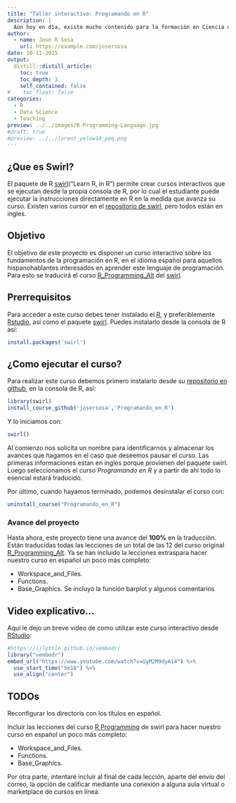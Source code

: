 ```yaml
---
title: "Taller interactivo: Programando en R"
description: |
  Aún hoy en día, existe mucho contenido para la formación en Ciencia de Datos y particularmente sobre R en diversos formatos y repositorios, sin embargo, la mayoría de ellos están en ingles...
author:
  - name: José R Sosa
    url: https://example.com/josersosa
date: 10-11-2015
output:
  distill::distill_article:
    toc: true
    toc_depth: 3
    self_contained: false
#    toc_float: false
categories:
  - R
  - Data Science
  - Teaching
preview: ../../images/R-Programming-Language.jpg
#draft: true
#preview: ../../lorenz_yelow10_peq.png
---
```


## ¿Que es Swirl?

El paquete de R [swirl](http://swirlstats.com/)("Learn R, in R") permite crear cursos interactivos que se ejecutan desde la propia consola de R, por lo cual el estudiante puede ejecutar la instrucciones directamente en R en la medida que avanza su curso. Existen varios cursor en el [repositorio de swirl](https://github.com/swirldev/swirl_courses), pero todos están en ingles.

## Objetivo

El objetivo de este proyecto es disponer un curso interactivo sobre los fundamentos de la programación en R, en el idioma español para aquellos hispanohablantes interesados en aprender este lenguaje de programación. Para esto se traducirá el curso [R_Programming_Alt](https://github.com/swirldev/swirl_courses/tree/master/R_Programming_Alt) del [swirl](http://swirlstats.com/).

## Prerrequisitos

Para acceder a este curso debes tener instalado el [R](https://cran.rstudio.com/), y preferiblemente [Rstudio](https://www.rstudio.com/products/rstudio/download/), así como el paquete [swirl](http://swirlstats.com/). Puedes instalarlo desde la consola de R así:

```r
install.packages('swirl')
```

## ¿Como ejecutar el curso?

Para realizar este curso debemos primero instalarlo desde su [repositorio en github](https://github.com/josersosa/Programando_en_R), en la consola de R, así:

```r
library(swirl)
install_course_github('josersosa','Programando_en_R')
```

Y lo iniciamos con:

```r
swirl()
```

Al comienzo nos solicita un nombre para identificarnos y almacenar los avances que hagamos en el caso que deseemos pausar el curso. Las primeras informaciones estan en ingles porque provienen del paquete swirl. Luego seleccionamos el curso _Programando en R_ y a partir de ahí todo lo esencial estará traducido.

Por último, cuando hayamos terminado, podemos desinstalar el curso con:

```r
uninstall_course("Programando_en_R")
```

### Avance del proyecto

Hasta ahora, este proyecto tiene una avance del **100%** en la traducción. Están traducidas todas las lecciones de un total de las 12 del curso original [R_Programming_Alt](https://github.com/swirldev/swirl_courses/tree/master/R_Programming_Alt).
Ya se han incluido la lecciones extraspara hacer nuestro curso en español un poco más completo:

- Workspace_and_Files.
- Functions.
- Base_Graphics. Se incluyó la función barplot y algunos comentarios

## Video explicativo...

Aquí le dejo un breve video de como utilizar este curso interactivo desde [RStudio](https://www.rstudio.com/):

```r
#https://ijlyttle.github.io/vembedr/
library("vembedr")
embed_url("https://www.youtube.com/watch?v=GyM2M9dyAi4") %>%
  use_start_time("5m18") %>%
  use_align("center")
```

## TODOs

Reconfigurar los directoris con los títulos en español.

Incluir las lecciones del curso [R Programming](https://github.com/swirldev/swirl_courses/tree/master/R_Programming) de swirl para hacer nuestro curso en español un poco más completo:

- Workspace_and_Files.
- Functions.
- Base_Graphics.

Por otra parte, intentaré incluir al final de cada lección, aparte del envío del correo, la opción de calificar mediante una conexión a alguna aula virtual o marketplace de cursos en línea.